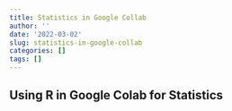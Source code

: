 ```yaml
---
title: Statistics in Google Collab
author: ''
date: '2022-03-02'
slug: statistics-in-google-collab
categories: []
tags: []
---
```


## Using R in Google Colab for Statistics
<script src="https://gist.github.com/csanford2020/aef4ec1f8c1712cba9cd5dbc36c12713.js"></script>
